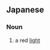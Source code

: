 {{also|红灯|紅燈}}
==Japanese==
{{ja-kanjitab|こう|とう|yomi=on}}

===Noun===
{{ja-noun|こうとう}}

# a red [[light]]